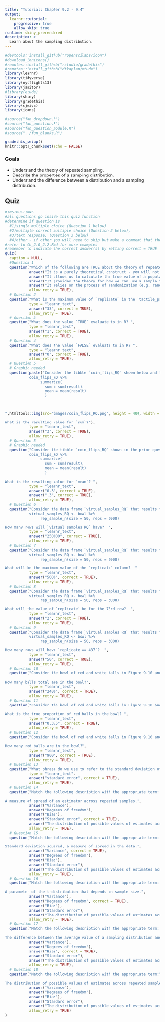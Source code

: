 ```yaml
---
title: "Tutorial: Chapter 9.2 - 9.4"
output:
  learnr::tutorial:
    progressive: true
    allow_skip: true
runtime: shiny_prerendered
description: >
  Learn about the sampling distribution. 
---
```


<!-- Do not change anything here -->
```r
#devtools::install_github("ropenscilabs/icon")
#download_ionicons()
#remotes::install_github("rstudio/gradethis")
#remotes::install_github("dtkaplan/etude")
library(learnr)
library(tidyverse)
library(nycflights13)
library(janitor)
#library(etude)
library(shiny)
library(gradethis)
library(sjmisc)
library(icons)

#source("fun_dropdown.R")
#source("fun_question.R")
#source("fun_question_module.R")
#source("../fun_blanks.R")

gradethis_setup()
knitr::opts_chunk$set(echo = FALSE)

```

### Goals

-   Understand the theory of repeated sampling.
-   Describe the properties of a sampling distribution.
-   Understand the difference between a distribution and a sampling distribution.



## Quiz

```r
#INSTRUCTIONS
#all questions go inside this quiz function
#determine if question is 
  #1)single multiple choice (Question 1 below) 
  #2)multiple correct multiple choice (Question 2 below), 
  #3)text response, (Question 3 below)
  #4)other - if other you will need to skip but make a comment that the       question was skipped so that I can add later
#refer to Ch_2.0_2.2.Rmd for more examples
#remember to indicate the correct answer(s) by setting correct = TRUE
quiz(
  caption = NULL,
  #Question 1
  question("Which of the following are TRUE about the theory of repeated samples? Select all that apply.  ",
           answer("It is a purely theoretical construct - you will not observe repeated samples in real life", correct = TRUE),
           answer("It allows us to calculate the true value of a population parameter exactly"),
           answer("It provides the theory for how we can use a sample to infer to a population", correct = TRUE),
           answer("It relies on the process of randomization (e.g. random sampling)", correct = TRUE),
           allow_retry = TRUE),
  # Question 2
  question("What is the maximum value of `replicate` in the `tactile_prop_red` dataset? ", 
           type = "learnr_text",
           answer("33", correct = TRUE),
           allow_retry = TRUE),
  # Question 3
  question("What does the value `TRUE` evaluate to in R? ", 
           type = "learnr_text",
           answer("1", correct = TRUE),
           allow_retry = TRUE),
  # Question 4
  question("What does the value `FALSE` evaluate to in R? ", 
           type = "learnr_text",
           answer("0", correct = TRUE),
           allow_retry = TRUE),
  # Question 5
  # Graphic needed
  question(paste("Consider the tibble `coin_flips_RQ` shown below and the lines of code that follow.\n
           coin_flips_RQ %>%  
                summarize(
                  sum = sum(result),
                  mean = mean(result)
                  )
    


",htmltools::img(src="images/coin_flips_RQ.png", height = 400, width = 200),"

What is the resulting value for `sum`?"), 
           type = "learnr_text",
           answer("3", correct = TRUE),
           allow_retry = TRUE),
  # Question 5
  # Graphic needed
  question("Consider the tibble `coin_flips_RQ` shown in the prior question and the lines of code that follow.\n
           coin_flips_RQ %>%  
                summarize(
                  sum = sum(result),
                  mean = mean(result)
                  )

What is the resulting value for `mean`? ", 
           type = "learnr_text",
           answer("0.3", correct = TRUE),
           answer(".3", correct = TRUE),
           allow_retry = TRUE),
  # Question 6
  question("Consider the data frame `virtual_samples_RQ` that results from the following lines of code:\n
           virtual_samples_RQ <- bowl %>%  
                rep_sample_n(size = 50, reps = 5000)

How many rows will `virtual_samples_RQ` have?  ", 
           type = "learnr_text",
           answer("250000", correct = TRUE),
           allow_retry = TRUE),
  # Question 7
  question("Consider the data frame `virtual_samples_RQ` that results from the following lines of code:\n
           virtual_samples_RQ <- bowl %>%  
                rep_sample_n(size = 50, reps = 5000)

What will be the maximum value of the `replicate` column?  ", 
           type = "learnr_text",
           answer("5000", correct = TRUE),
           allow_retry = TRUE),
  # Question 8
  question("Consider the data frame `virtual_samples_RQ` that results from the following lines of code:\n
           virtual_samples_RQ <- bowl %>%  
                rep_sample_n(size = 50, reps = 5000)

What will the value of `replicate` be for the 73rd row?  ", 
           type = "learnr_text",
           answer("2", correct = TRUE),
           allow_retry = TRUE),
  # Question 9
  question("Consider the data frame `virtual_samples_RQ` that results from the following lines of code:\n
           virtual_samples_RQ <- bowl %>%  
                rep_sample_n(size = 50, reps = 5000)

How many rows will have `replicate == 437`?  ", 
           type = "learnr_text",
           answer("50", correct = TRUE),
           allow_retry = TRUE),
  # Question 10 
  question("Consider the bowl of red and white balls in Figure 9.10 and its virtual analog in the data frame bowls.\n
           
How many balls total are in the bowl?", 
           type = "learnr_text",
           answer("2400", correct = TRUE),
           allow_retry = TRUE),
  # Question 11
  question("Consider the bowl of red and white balls in Figure 9.10 and its virtual analog in the data frame bowls.\n

What is the true proportion of red balls in the bowl? ", 
           type = "learnr_text",
           answer("0.375", correct = TRUE),
           allow_retry = TRUE),
  # Question 12
  question("Consider the bowl of red and white balls in Figure 9.10 and its virtual analog in the data frame bowls.\n
  
How many red balls are in the bowl?", 
           type = "learnr_text",
           answer("900", correct = TRUE),
           allow_retry = TRUE),
  # Question 13
  question("What phrase do we use to refer to the standard deviation of a sampling distribution? ", 
           type = "learnr_text",
           answer("standard error", correct = TRUE),
           allow_retry = TRUE),
  # Question 14
  question("Match the following description with the appropriate term: \n

A measure of spread of an estimator across repeated samples.", 
           answer("Variance"),
           answer("Degrees of freedom"),
           answer("Bias"),
           answer("Standard error", correct = TRUE),
           answer("The distribution of possible values of estimates across repeated samples"),
           allow_retry = TRUE),
  # Question 15
  question("Match the following description with the appropriate term: \n

Standard deviation squared; a measure of spread in the data.", 
           answer("Variance", correct = TRUE),
           answer("Degrees of freedom"),
           answer("Bias"),
           answer("Standard error"),
           answer("The distribution of possible values of estimates across repeated samples"),
           allow_retry = TRUE),
  # Question 16
  question("Match the following description with the appropriate term: \n

A parameter of the t-distribution that depends on sample size.", 
           answer("Variance"),
           answer("Degrees of freedom", correct = TRUE),
           answer("Bias"),
           answer("Standard error"),
           answer("The distribution of possible values of estimates across repeated samples"),
           allow_retry = TRUE),
  # Question 17
  question("Match the following description with the appropriate term: \n

The difference between the average value of a sampling distribution and the true population parameter.", 
           answer("Variance"),
           answer("Degrees of freedom"),
           answer("Bias", correct = TRUE),
           answer("Standard error"),
           answer("The distribution of possible values of estimates across repeated samples"),
           allow_retry = TRUE),
  # Question 18
  question("Match the following description with the appropriate term:\n

The distribution of possible values of estimates across repeated samples.", 
           answer("Variance"),
           answer("Degrees of freedom"),
           answer("Bias"),
           answer("Standard error"),
           answer("The distribution of possible values of estimates across repeated samples", correct = TRUE),
           allow_retry = TRUE)
)

```
